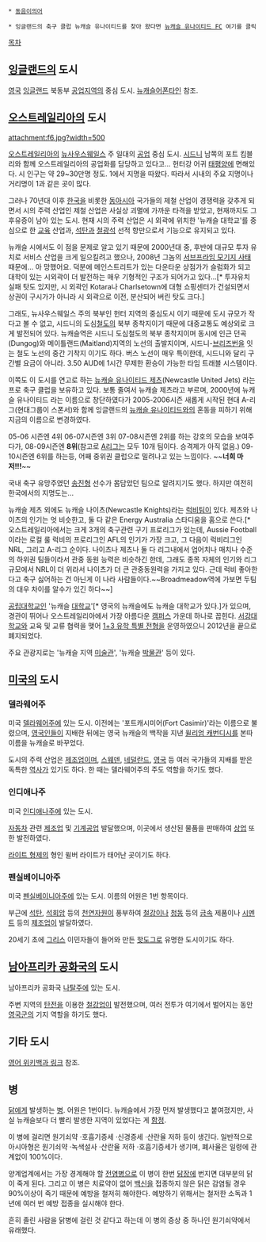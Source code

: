  * [[동음이의어]]

 * 잉글랜드의 축구 클럽 뉴캐슬 유나이티드를 찾아 왔다면 [[뉴캐슬 유나이티드 FC]] 여기를 클릭

[[목차]]

== [[잉글랜드]]의 도시 ==
[[영국]] [[잉글랜드]] 북동부 [[공업]]지역의 중심 도시. [[뉴캐슬어폰타인]] 참조.

== [[오스트레일리아]]의 도시 ==
attachment:f6.jpg?width=500

[[오스트레일리아]]의 [[뉴사우스웨일스]] 주 일대의 [[공업]] 중심 도시. [[시드니]] 남쪽의 포트 킴블리와 함께 오스트레일리아의 공업화를 담당하고 있다고... 헌터강 어귀 [[태평양]]에 면해있다. 시 인구는 약 29~30만명 정도. 1에서 지명을 따왔다. 따라서 시내의 주요 지명이나 거리명이 1과 같은 곳이 많다.

그러나 70년대 이후 [[한국]]을 비롯한 [[동아시아]] 국가들의 제철 산업이 경쟁력을 갖추게 되면서 시의 주력 산업인 제철 산업은 사실상 괴멸에 가까운 타격을 받았고, 현재까지도 그 후유증이 남아 있는 도시. 현재 시의 주력 산업은 시 외곽에 위치한 '뉴캐슬 대학교'를 중심으로 한 [[교육]] 산업과, [[석탄]]과 [[철광석]] 선적 항만으로서 기능으로 유지되고 있다.

뉴캐슬 시에서도 이 점을 문제로 알고 있기 때문에 2000년대 중, 후반에 대규모 투자 유치로 서비스 산업을 크게 일으킬려고 했으나, 2008년 그놈의 [[서브프라임 모기지 사태]] 때문에... 아 망했어요. 덕분에 메인스트리트가 있는 다운타운 상점가가 슬럼화가 되고 대학이 있는 시외곽이 더 발전하는 매우 기형적인 구조가 되어가고 있다...[* 투자유치 실패 탓도 있지만, 시 외곽인 Kotara나 Charlsetown에 대형 쇼핑센터가 건설되면서 상권이 구시가가 아니라 시 외곽으로 이전, 분산되어 버린 탓도 크다.]

그래도, 뉴사우스웨일스 주의 북부인 헌터 지역의 중심도시 이기 때문에 도시 규모가 작다고 볼 수 없고, 시드니의 도심[[철도]]의 북부 종착지이기 때문에 대중교통도 예상외로 크게 발전되어 있다. 뉴캐슬역은 시드니 도심철도의 북부 종착지이며 동시에 인근 던곡(Dungog)와 메이틀랜드(Maitland)지역의 노선의 출발지이며, 시드니-[[브리즈번]]을 잇는 철도 노선의 중간 기착지 이기도 하다. 버스 노선이 매우 특이한데, 시드니와 달리 구간별 요금이 아니라. 3.50 AUD에 1시간 무제한 환승이 가능한 타임 트래블 시스템이다.

이쪽도 이 도시를 연고로 하는 [[뉴캐슬 유나이티드 제츠]](Newcastle United Jets) 라는 프로 축구 클럽을 보유하고 있다. 보통 줄여서 뉴캐슬 제츠라고 부르며, 2000년에 뉴캐슬 유나이티드 라는 이름으로 창단하였다가 2005-2006시즌 새롭게 시작된 현대 A-리그(현대그룹이 스폰서)와 함께 잉글랜드의 [[뉴캐슬 유나이티드]]와의 혼동을 피하기 위해 지금의 이름으로 변경하였다. 

05-06 시즌엔 4위 06-07시즌엔 3위 07-08시즌엔 2위를 하는 강호의 모습을 보여주다가, 08-09시즌엔 '''8위'''(참고로 [[A리그]]는 모두 10개 팀이다. 승격제가 아직 없음.) 09-10시즌엔 6위를 하는등, 어째 중위권 클럽으로 밀려나고 있는 느낌이다. ~~'''너희 마저!!!'''~~

국내 축구 유망주였던 [[송진형]] 선수가 몸담았던 팀으로 알려지기도 했다. 하지만 여전히 한국에서의 지명도는...

뉴캐슬 제츠 외에도 뉴캐슬 나이츠(Newcastle Knights)라는 [[럭비]]팀이 있다. 제츠와 나이츠의 인기는 엇 비슷한고, 둘 다 같은 Energy Australia 스타디움을 홈으로 쓴다.[* 오스트레일리아에서는 크게 3개의 축구관련 구기 프로리그가 있는데, Aussie Football이라는 로컬 룰 럭비의 프로리그인 AFL의 인기가 가장 크고, 그 다음이 럭비리그인 NRL, 그리고 A-리그 순이다. 나이츠나 제츠나 둘 다 리그내에서 업어치나 매치나 수준의 하위권 팀들이라서 관중 동원 능력은 비슷하긴 한데, 그래도 종목 자체의 인기와 리그 규모에서 NRL이 더 위라서 나이츠가 더 큰 관중동원력을 가지고 있다. 근데 럭비 좋아한다고 축구 싫어하는 건 아닌게 이 나라 사람들이다.~~Broadmeadow역에 가보면 두팀의 대우 차이를 알수가 있긴 하다~~]

[[공립대학교]]인 '뉴캐슬 [[대학교]]'[* 영국의 뉴캐슬에도 뉴캐슬 대학교가 있다.]가 있으며, 경관이 뛰어나 오스트레일리아에서 가장 아름다운 [[캠퍼스]] 가운데 하나로 꼽힌다. [[서강대학교]]와 교육 및 교류 협력을 맺어 [[1+3 유학 특별 전형]]을 운영하였으니 2012년을 끝으로 폐지되었다.

주요 관광지로는 '뉴캐슬 지역 [[미술관]]', '뉴캐슬 [[박물관]]' 등이 있다.

== [[미국]]의 도시 ==
=== 델라웨어주 ===
미국 [[델라웨어]]주에 있는 도시. 이전에는 '포트캐시미어(Fort Casimir)'라는 이름으로 불렸으며, [[영국인]]들이 지배한 뒤에는 영국 뉴캐슬의 백작을 지낸 [[윌리엄 캐번디시]]를 본따 이름을 뉴캐슬로 바꾸었다.

도시의 주력 산업은 [[제조업]]이며, [[스웨덴]], [[네덜란드]], [[영국]] 등 여러 국가들의 지배를 받은 독특한 [[역사]]가 있기도 하다. 한 때는 델라웨어주의 주도 역할을 하기도 했다.

=== 인디애나주 ===
미국 [[인디애나]]주에 있는 도시.

[[자동차]] 관련 [[제조업]] 및 [[기계]][[공업]] 발달했으며, 이곳에서 생산된 물품을 판매하여 [[상업]] 또한 발전하였다.

[[라이트 형제]]의 형인 윌버 라이트가 태어난 곳이기도 하다.

=== 펜실베이니아주 ===
미국 [[펜실베이니아]]주에 있는 도시. 이름의 어원은 1번 항목이다.

부근에 [[석탄]], [[석회암]] 등의 [[천연자원]]이 풍부하여 [[철강]]이나 [[청동]] 등의 [[금속]] 제품이나 [[시멘트]] 등의 [[제조업]]이 발달하였다.

20세기 초에 [[그리스]] 이민자들이 들어와 만든 [[핫도그]]로 유명한 도시이기도 하다.

== [[남아프리카 공화국]]의 도시 ==
남아프리카 공화국 [[나탈]]주에 있는 도시.

주변 지역의 [[탄전]]을 이용한 [[철강업]]이 발전했으며, 여러 전투가 여기에서 벌어지는 동안 [[영국군]]의 기지 역할을 하기도 했다.

== 기타 도시 ==
[http://en.wikipedia.org/wiki/Newcastle 영어 위키백과 링크] 참조.

== 병 ==
[[닭]]에게 발생하는 [[병]]. 어원은 1번이다. 뉴캐슬에서 가장 먼저 발생했다고 붙여졌지만, 사실 뉴캐슬보다 더 빨리 발생한 지역이 있었다는 게 [[함정]].

이 병에 걸리면 원기쇠약 ·호흡기증세 ·신경증세 ·산란율 저하 등이 생긴다. 일반적으로 아시아형은 원기쇠약 ·녹색설사 ·산란율 저하 ·호흡기증세가 생기며, 폐사율은 일령에 관계없이 100%이다.

양계업계에서는 가장 경계해야 할 [[전염병]]으로 이 병이 한번 [[닭장]]에 번지면 대부분의 닭이 죽게 된다. 그리고 이 병은 치료약이 없어 [[백신]]을 접종하지 않은 닭은 감염될 경우 90%이상이 죽기 때문에 예방을 철저히 해야한다. 예방하기 위해서는 철저한 소독과 1년에 여러 번 예방 접종을 실시해야 한다.

흔히 졸린 사람을 닭병에 걸린 것 같다고 하는데 이 병의 증상 중 하나인 원기쇠약에서 유래했다.
